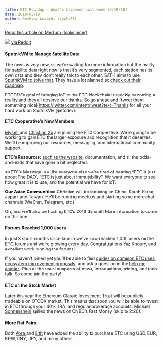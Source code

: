 ```yaml
---
title: ETC Roundup — What’s happened last week (3/19/18)!
date: 2018-03-19
author: Anthony Lusardi (pyskell)
---
```


[Read this article on Medium (looks nicer)](https://medium.com/@pyskell/etc-roundup-what-happened-last-week-3-19-18-d49b6ef1add0)

![](https://cdn-images-1.medium.com/max/1000/1*2URMYC6d8bxqecXeIdAO1Q.png)
<span class="figcaption_hack">[via
Reddit](https://www.reddit.com/r/EthereumClassic/comments/85avyn/metallic_butts_presents_its_showtime_you_love/)</span>

#### SputnikVM to Manage Satellite Data

The news is very new, so we’re waiting for more information but the reality for
satellite data right now is that it’s very segmented, each station has its own
data and they don’t really talk to each other. [SAT-1 aims to use SputnikVM to
solve
that](https://medium.com/@S1ini/post-03-sat-1-blockchain-presenting-at-the-february-sofia-crypto-meetup-d84dab3aef7b).
They have a lot planned so [check out their roadmap](http://sat-1.com/roadmap/).

ETCDEV’s goal of bringing IoT to the ETC blockchain is quickly becoming a
reality and they all deserve our thanks. So go ahead and [tweet them something
nice](https://twitter.com/intent/tweet?text=Thanks for all your hard work on
SputnikVM @etcdev).

#### ETC Cooperative’s New Members

[Myself ](https://twitter.com/pyskell)and [Christian
Xu](https://twitter.com/CRSXu) are joining the ETC Cooperative. We’re going to
be working to gain ETC the larger exposure and recognition that it deserves.
We’ll be improving our resources, messaging, and international community
support.

**ETC’s Resources:** [such as the
website](https://forum.ethereumclassic.org/t/ethereumclassic-org-redesign-and-improvement-in-progress-preview-images-on-3-23/1621/),
documentation, and all the odds-and-ends that have gone a bit neglected.

**ETC’s Message: **Like everyone else we’re tired of hearing “ETC is just about
The DAO”, “ETC is just about immutability”. We want everyone to see how great it
is to use, and the potential we have for IoT.

**Our Asian Communities:** Christian will be focusing on China, South Korea,
Japan, and Taiwan. He’ll be running meetups and starting some more chat channels
(WeChat, Telegram, etc.).

Oh, and we’ll also be hosting ETC’s 2018 Summit! More information to come on
this one.

#### Forums Reached 1,000 Users

In just 3 short months since launch we’ve now reached 1,000 users on the [ETC
forums](https://forum.ethereumclassic.org/) and we’re growing every day.
Congratulations [Yaz Khoury](https://medium.com/@yazanator), and excellent work
running the forums!

If you haven’t joined yet you’ll be able to find [guides on common ETC
uses](https://forum.ethereumclassic.org/c/help-me/guides), [ecosystem
improvement proposals](https://forum.ethereumclassic.org/c/ecosystem-proposals),
and ask a question in the [help me
section](https://forum.ethereumclassic.org/c/help-me). Plus all the usual
suspects of news, introductions, mining, and tech talk. So come join the party!

#### ETC on the Stock Market

Later this year the Ethereum Classic Investment Trust will be publicly tradeable
on OTCQX market. This means that soon you will be able to invest in ETC through
your 401k, IRA, and regular brokerage accounts. [Michael
Sonnenshein](https://twitter.com/Sonnenshein) spilled the news on CNBC’s Fast
Money (skip to 2:20).

#### More Fiat Pairs

Both [Abra ](https://www.abra.com/blog/20-new-cryptocurrencies/)and
[BitIt](https://twitter.com/Bitit_Gift/status/974300647523790854) have added the
ability to purchase ETC using USD, EUR, KRW, CNY, JPY, and many others.